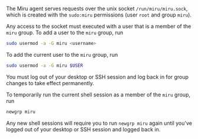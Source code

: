 The Miru agent serves requests over the unix socket `/run/miru/miru.sock`, which is created with the `sudo:miru` permissions (user `root` and group `miru`). 

Any access to the socket must executed with a user that is a member of the `miru` group. To add a user to the `miru` group, run

```bash
sudo usermod -a -G miru <username>
```

To add the current user to the `miru` group, run

```bash
sudo usermod -a -G miru $USER
```

<Warning>
You must log out of your desktop or SSH session and log back in for group changes to take effect permanently.
</Warning>

To temporarily run the current shell session as a member of the `miru` group, run

```bash
newgrp miru
```

Any new shell sessions will require you to run `newgrp miru` again until you've logged out of your desktop or SSH session and logged back in.
